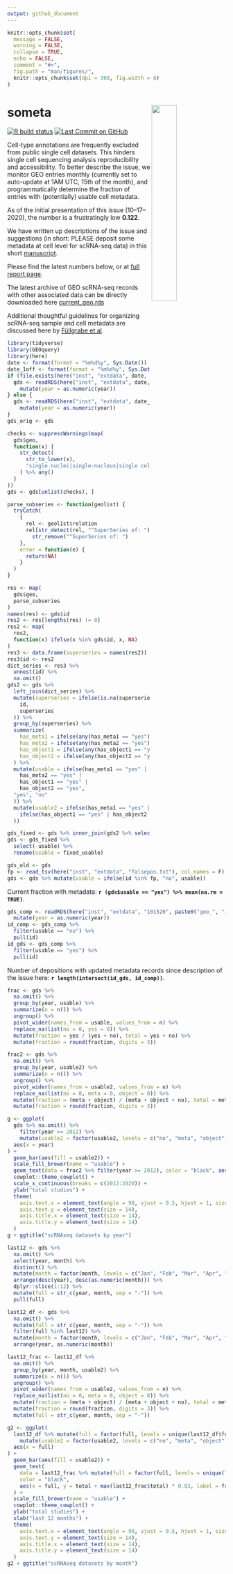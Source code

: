 ```yaml
---
output: github_document
---
```


```r
knitr::opts_chunk$set(
  message = FALSE,
  warning = FALSE,
  collapse = TRUE,
  echo = FALSE,
  comment = "#>",
  fig.path = "man/figures/",
  knitr::opts_chunk$set(dpi = 300, fig.width = 8)
)
```

# someta <img src="man/figures/logo.png" align="right" width="34%">
<!-- badges: start -->
[![R build status](https://github.com/rnabioco/someta/workflows/pkgdown/badge.svg)](https://github.com/rnabioco/someta/actions)
[![Last Commit on GitHub](`r paste0("https://img.shields.io/badge/last%20run-", format(format = "%m--%d--%Y", Sys.Date()), "-brightgreen")`)](https://rnabioco.github.io/someta/articles/get_geo.html)
<!-- badges: end -->

Cell-type annotations are frequently excluded from public single cell datasets. This hinders single cell sequencing analysis reproducibility and accessibility. To better describe the issue, we monitor GEO entries monthly (currently set to auto-update at 1AM UTC, 15th of the month), and programmatically determine the fraction of entries with (potentially) usable cell metadata. 

As of the initial presentation of this issue (10--17--2020), the number is a frustratingly low **0.122**.

We have written up descriptions of the issue and suggestions (in short: PLEASE deposit some metadata at cell level for scRNA-seq data) in this short [manuscript](https://www.biorxiv.org/content/10.1101/2020.11.20.391920v1).

Please find the latest numbers below, or at [full report page](https://rnabioco.github.io/someta/articles/get_geo.html).

The latest archive of GEO scRNA-seq records with other associated data can be directly downloaded here [current_geo.rds](https://github.com/rnabioco/someta/raw/master/inst/extdata/current_geo.rds)

Additional thoughtful guidelines for organizing scRNA-seq sample and cell metadata are discussed here by [Füllgrabe et al](https://www.nature.com/articles/s41587-020-00744-z).

```r
library(tidyverse)
library(GEOquery)
library(here)
date <- format(format = "%m%d%y", Sys.Date())
date_1off <- format(format = "%m%d%y", Sys.Date() - 1)
if (file.exists(here("inst", "extdata", date, paste0("geo_", date, ".rds")))) {
  gds <- readRDS(here("inst", "extdata", date, paste0("geo_", date, ".rds"))) %>%
    mutate(year = as.numeric(year))
} else {
  gds <- readRDS(here("inst", "extdata", date_1off, paste0("geo_", date_1off, ".rds"))) %>%
    mutate(year = as.numeric(year))
}
gds_orig <- gds
```

```r
checks <- suppressWarnings(map(
  gds$geo,
  function(x) {
    str_detect(
      str_to_lower(x),
      "single nuclei|single-nucleus|single cell|single-cell|scrnaseq|scrna-seq|snrnaseq|snrna-seq"
    ) %>% any()
  }
))
gds <- gds[unlist(checks), ]
```

```r
parse_subseries <- function(geolist) {
  tryCatch(
    {
      rel <- geolist$relation
      rel[str_detect(rel, "^SuperSeries of: ")] %>%
        str_remove("^SuperSeries of: ")
    },
    error = function(e) {
      return(NA)
    }
  )
}

res <- map(
  gds$geo,
  parse_subseries
)
names(res) <- gds$id
res2 <- res[lengths(res) != 0]
res2 <- map(
  res2,
  function(x) ifelse(x %in% gds$id, x, NA)
)
res3 <- data.frame(superseries = names(res2))
res3$id <- res2
dict_series <- res3 %>%
  unnest(id) %>%
  na.omit()
gds2 <- gds %>%
  left_join(dict_series) %>%
  mutate(superseries = ifelse(is.na(superseries),
    id,
    superseries
  )) %>%
  group_by(superseries) %>%
  summarize(
    has_meta1 = ifelse(any(has_meta1 == "yes"), "yes", "no"),
    has_meta2 = ifelse(any(has_meta2 == "yes"), "yes", "no"),
    has_object1 = ifelse(any(has_object1 == "yes"), "yes", "no"),
    has_object2 = ifelse(any(has_object2 == "yes"), "yes", "no")
  ) %>%
  mutate(usable = ifelse(has_meta1 == "yes" |
    has_meta2 == "yes" |
    has_object1 == "yes" |
    has_object2 == "yes",
  "yes", "no"
  )) %>%
  mutate(usable2 = ifelse(has_meta1 == "yes" | has_meta2 == "yes", "meta",
    ifelse(has_object1 == "yes" | has_object2 == "yes", "object", "no")
  ))

gds_fixed <- gds %>% inner_join(gds2 %>% select(id = superseries, fixed_usable = usable, usable2))
gds <- gds_fixed %>%
  select(-usable) %>%
  rename(usable = fixed_usable)
```

```r
gds_old <- gds
fp <- read_tsv(here("inst", "extdata", "falsepos.txt"), col_names = F) %>% pull(1)
gds <- gds %>% mutate(usable = ifelse(id %in% fp, "no", usable))
```

Current fraction with metadata: **`r (gds$usable == "yes") %>% mean(na.rm = TRUE)`**.

```r
gds_comp <- readRDS(here("inst", "extdata", "101520", paste0("geo_", "101520", ".rds"))) %>%
  mutate(year = as.numeric(year))
id_comp <- gds_comp %>%
  filter(usable == "no") %>%
  pull(id)
id_gds <- gds_comp %>%
  filter(usable == "yes") %>%
  pull(id)
```

Number of depositions with updated metadata records since description of the issue here: **`r length(intersect(id_gds, id_comp))`**.

```r
frac <- gds %>%
  na.omit() %>%
  group_by(year, usable) %>%
  summarize(n = n()) %>%
  ungroup() %>%
  pivot_wider(names_from = usable, values_from = n) %>%
  replace_na(list(no = 0, yes = 0)) %>%
  mutate(fraction = yes / (yes + no), total = yes + no) %>%
  mutate(fraction = round(fraction, digits = 3))

frac2 <- gds %>%
  na.omit() %>%
  group_by(year, usable2) %>%
  summarize(n = n()) %>%
  ungroup() %>%
  pivot_wider(names_from = usable2, values_from = n) %>%
  replace_na(list(no = 0, meta = 0, object = 0)) %>%
  mutate(fraction = (meta + object) / (meta + object + no), total = meta + object + no) %>%
  mutate(fraction = round(fraction, digits = 3))

g <- ggplot(
  gds %>% na.omit() %>%
    filter(year >= 2012) %>%
    mutate(usable2 = factor(usable2, levels = c("no", "meta", "object"))),
  aes(x = year)
) +
  geom_bar(aes(fill = usable2)) +
  scale_fill_brewer(name = "usable") +
  geom_text(data = frac2 %>% filter(year >= 2012), color = "black", aes(x = year, y = total + max(frac$total) * 0.03, label = fraction), size = 3) +
  cowplot::theme_cowplot() +
  scale_x_continuous(breaks = c(2012:2020)) +
  ylab("total studies") +
  theme(
    axis.text.x = element_text(angle = 90, vjust = 0.5, hjust = 1, size = 14),
    axis.text.y = element_text(size = 14),
    axis.title.x = element_text(size = 14),
    axis.title.y = element_text(size = 14)
  )
g + ggtitle("scRNAseq datasets by year")

last12 <- gds %>%
  na.omit() %>%
  select(year, month) %>%
  distinct() %>%
  mutate(month = factor(month, levels = c("Jan", "Feb", "Mar", "Apr", "May", "Jun", "Jul", "Aug", "Sep", "Oct", "Nov", "Dec"))) %>%
  arrange(desc(year), desc(as.numeric(month))) %>%
  dplyr::slice(1:12) %>%
  mutate(full = str_c(year, month, sep = "-")) %>%
  pull(full)

last12_df <- gds %>%
  na.omit() %>%
  mutate(full = str_c(year, month, sep = "-")) %>%
  filter(full %in% last12) %>%
  mutate(month = factor(month, levels = c("Jan", "Feb", "Mar", "Apr", "May", "Jun", "Jul", "Aug", "Sep", "Oct", "Nov", "Dec"))) %>%
  arrange(year, as.numeric(month))

last12_frac <- last12_df %>%
  na.omit() %>%
  group_by(year, month, usable2) %>%
  summarize(n = n()) %>%
  ungroup() %>%
  pivot_wider(names_from = usable2, values_from = n) %>%
  replace_na(list(no = 0, meta = 0, object = 0)) %>%
  mutate(fraction = (meta + object) / (meta + object + no), total = meta + object + no) %>%
  mutate(fraction = round(fraction, digits = 3)) %>%
  mutate(full = str_c(year, month, sep = "-"))

g2 <- ggplot(
  last12_df %>% mutate(full = factor(full, levels = unique(last12_df$full))) %>%
    mutate(usable2 = factor(usable2, levels = c("no", "meta", "object"))),
  aes(x = full)
) +
  geom_bar(aes(fill = usable2)) +
  geom_text(
    data = last12_frac %>% mutate(full = factor(full, levels = unique(last12_df$full))),
    color = "black",
    aes(x = full, y = total + max(last12_frac$total) * 0.03, label = fraction), size = 3
  ) +
  scale_fill_brewer(name = "usable") +
  cowplot::theme_cowplot() +
  ylab("total studies") +
  xlab("last 12 months") +
  theme(
    axis.text.x = element_text(angle = 90, vjust = 0.5, hjust = 1, size = 14),
    axis.text.y = element_text(size = 14),
    axis.title.x = element_text(size = 14),
    axis.title.y = element_text(size = 14)
  )
g2 + ggtitle("scRNAseq datasets by month")
```
